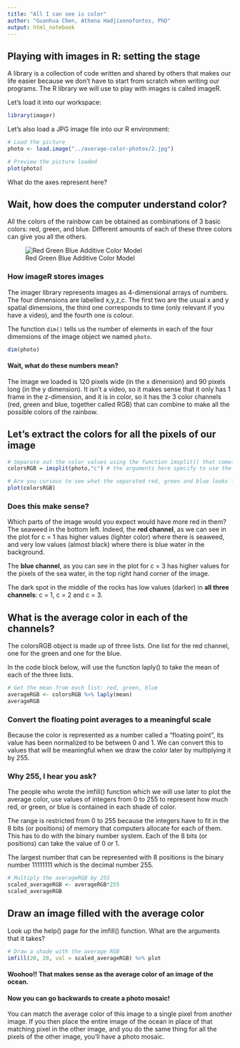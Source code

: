 ```yaml
---
title: "All I can see is color"
author: "Guanhua Chen, Athena Hadjixenofontos, PhD"
output: html_notebook
---
```


## Playing with images in R: setting the stage

A library is a collection of code written and shared by others that makes our life easier because we don't have to start from scratch when writing our programs. The R library we will use to play with images is called imageR. 

Let's load it into our workspace:

```r
library(imager)
```

Let's also load a JPG image file into our R environment:

```r
# Load the picture
photo <- load.image("../average-color-photos/2.jpg")

# Preview the picture loaded
plot(photo)
```

What do the axes represent here? 

## Wait, how does the computer understand color?

All the colors of the rainbow can be obtained as combinations of 3 basic colors: red, green, and blue. Different amounts of each of these three colors can give you all the others. 

![Red Green Blue Additive Color Model](./AdditiveColor.png)

### How imageR stores images

The imager library represents images as 4-dimensional arrays of numbers. The four dimensions are labelled x,y,z,c. The first two are the usual x and y spatial dimensions, the third one corresponds to time (only relevant if you have a video), and the fourth one is colour. 

The function `dim()` tells us the number of elements in each of the four dimensions of the image object we named `photo`.  

```r
dim(photo)
```

#### Wait, what do these numbers mean? 

The image we loaded is 120 pixels wide (in the x dimension) and 90 pixels long (in the y dimension). It isn't a video, so it makes sense that it only has 1 frame in the z-dimension, and it is in color, so it has the 3 color channels (red, green and blue, together called RGB) that can combine to make all the possible colors of the rainbow. 

## Let's extract the colors for all the pixels of our image

```r
# Separate out the color values using the function imsplit() that comes in imageR 
colorsRGB = imsplit(photo,"c") # the arguments here specify to use the image we named "photo" and to separate out the "c" dimension then save it in a variable we decided to call "colors"

# Are you curious to see what the separated red, green and blue looks like? 
plot(colorsRGB)
```

### Does this make sense? 

Which parts of the image would you expect would have more red in them? The seaweed in the bottom left. Indeed, the **red channel**, as we can see in the plot for c = 1 has higher values (lighter color) where there is seaweed, and very low values (almost black) where there is blue water in the background. 

The **blue channel**, as you can see in the plot for c = 3 has higher values for the pixels of the sea water, in the top right hand corner of the image. 

The dark spot in the middle of the rocks has low values (darker) in **all three channels**: c = 1, c = 2 and c = 3. 

## What is the average color in each of the channels? 

The colorsRGB object is made up of three lists. One list for the red channel, one for the green and one for the blue. 

In the code block below, will use the function laply() to take the mean of each of the three lists.

```r
# Get the mean from each list: red, green, blue
averageRGB <- colorsRGB %>% laply(mean)
averageRGB     
```

### Convert the floating point averages to a meaningful scale 

Because the color is represented as a number called a "floating point", its value has been normalized to be between 0 and 1. We can convert this to values that will be meaningful when we draw the color later by multiplying it by 255.

### Why 255, I hear you ask? 

The people who wrote the imfill() function which we will use later to plot the average color, use values of integers from 0 to 255 to represent how much red, or green, or blue is contained in each shade of color. 

The range is restricted from 0 to 255 because the integers have to fit in the 8 bits (or positions) of memory that computers allocate for each of them. This has to do with the binary number system. Each of the 8 bits (or positions) can take the value of 0 or 1. 

The largest number that can be represented with 8 positions is the binary number 11111111 which is the decimal number 255. 

```r
# Multiply the averageRGB by 255
scaled_averageRGB <- averageRGB*255
scaled_averageRGB
```

## Draw an image filled with the average color 

Look up the help() page for the imfill() function. What are the arguments that it takes?

```r
# Draw a shade with the average RGB
imfill(20, 20, val = scaled_averageRGB) %>% plot
```

#### Woohoo!! That makes sense as the average color of an image of the ocean. 

#### Now you can go backwards to create a photo mosaic!

You can match the average color of this image to a single pixel from another image. If you then place the entire image of the ocean in place of that matching pixel in the other image, and you do the same thing for all the pixels of the other image, you'll have a photo mosaic.
